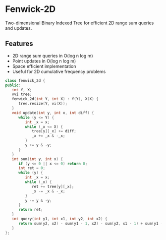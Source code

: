 # Fenwick-2D

Two-dimensional Binary Indexed Tree for efficient 2D range sum queries and updates.

## Features
- 2D range sum queries in O(log n log m)
- Point updates in O(log n log m)
- Space efficient implementation
- Useful for 2D cumulative frequency problems

```cpp
class fenwick_2d {
public:
   int Y, X;
   vvi tree;
   fenwick_2d(int Y, int X) : Y(Y), X(X) {
      tree.resize(Y, vi(X));
   }
   void update(int y, int x, int diff) {
      while (y <= Y) {
         int _x = x;
         while (_x <= X) {
            tree[y][_x] += diff;
            _x += _x & -_x;
         }
         y += y & -y;
      }
   }
   int sum(int y, int x) {
      if (y <= 0 || x <= 0) return 0;
      int ret = 0;
      while (y) {
         int _x = x;
         while (_x) {
            ret += tree[y][_x];
            _x -= _x & -_x;
         }
         y -= y & -y;
      }
      return ret;
   }
   int query(int y1, int x1, int y2, int x2) {
      return sum(y2, x2) - sum(y1 - 1, x2) - sum(y2, x1 - 1) + sum(y1 - 1, x1 - 1);
   }
};
```
